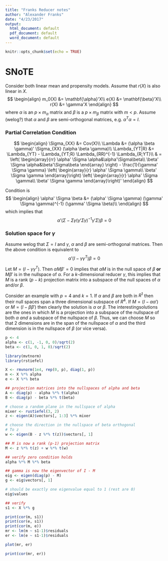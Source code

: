 ```yaml
---
title: "Franks Reducer notes"
author: "Alexander Franks"
date: "4/23/2017"
output:
  html_document: default
  pdf_document: default
  word_document: default
---
```


```r
knitr::opts_chunk$set(echo = TRUE)
```

# SNoTE
Consider both linear mean and propensity models. Assume that $r(X)$ is also linear in $X$.
$$
\begin{align}
m_0(X) &= \mathbf{\alpha}'X\\
e(X) &= \mathbf{\beta}'X\\
r(X) &= \gamma'X
\end{align}
$$
where $\alpha$ is an $p \times m_\alpha$ matrix and $\beta$ is a $p \times m_\beta$ matrix with $m < p$.  Assume (welog?) that $\alpha$ and $\beta$ are semi-orthogonal matrices, e.g. $\alpha^T\alpha = I$.  


### Partial Correlation Condition
$$
\begin{align}
\Sigma_{XX} &= Cov(X)\\
\Lambda &= (\alpha \beta \gamma)' \Sigma_{XX} (\alpha \beta \gamma)\\
\Lambda_{YT|R} &= \Lambda_{YT} - \Lambda_{YT;R} \Lambda_{RR}^{-1} \Lambda_{R;YT}\\
& = \left( \begin{array}{rr} \alpha' \Sigma \alpha&\alpha'\Sigma\beta\\
                       \beta' \Sigma \alpha&\beta'\Sigma\beta
           \end{array}
    \right) - \frac{1}{\gamma' \Sigma \gamma}
    \left(
          \begin{array}{r} \alpha' \Sigma \gamma\\
                       \beta' \Sigma \gamma
           \end{array}\right)
           \left(
          \begin{array}{r} \alpha' \Sigma \gamma\\
                       \beta' \Sigma \gamma
           \end{array}\right)'
\end{align}
$$

Condition is
$$
\begin{align}
\alpha' \Sigma \beta &= (\alpha' \Sigma \gamma) (\gamma' \Sigma \gamma)^{-1} (\gamma' \Sigma \beta)\\
\end{align}
$$
which implies that 
$$ \alpha' (\Sigma - \Sigma\gamma (\gamma' \Sigma \gamma)^{-1}\gamma'\Sigma)\beta = 0$$


### Solution space for $\gamma$

Assume welog that $\Sigma = I$ and $\gamma$, $\alpha$ and $\beta$ are semi-orthogonal matrices.  Then the above condition is equivalent to
$$ \alpha'(I - \gamma\gamma^T)\beta = 0 $$

Let $M = (I - \gamma\gamma^T)$.  Then $\alpha M\beta' = 0$ implies that $\alpha M$ is in the null space of $\beta$ **or** $M\beta'$ is in the nullspace of $\alpha$.  For a $k$-dimensional reducer $\gamma$, this implies that $M$ is a rank ($p - k$) projection matrix into a subspace of the null spaces of $\alpha$ and/or $\beta$.

Consider an example with $p=4$ and $k=1$.  If $\alpha$ and $\beta$ are both in $R^1$ then their null spaces span a three dimensional subspace of $R^4$.  If $M = (I - \alpha\alpha')$ or $M = (I - \beta\beta')$ then clearly the solution is $\alpha$ or $\beta$.  The interestingsolutions are the ones in which $M$ is a projection into a subspace of the nullspace of both $\alpha$ *and* a subspace of the nullspace of $\beta$.  Thus, we can choose $M$ so that 2 dimensions are in the span of the nullspace of $\alpha$ and the third dimension is in the nullspace of $\beta$ (or vice versa).

```r

p <- 4
alpha <- c(1, -1, 0, 0)/sqrt(2)
beta <- c(1, 0, 1, 0)/sqrt(2)

library(mvtnorm)
library(rstiefel)

X <- rmvnorm(1e4, rep(0, p), diag(1, p))
m <- X %*% alpha
e <- X %*% beta

## projection matrices into the nullspaces of alpha and beta
A <- diag(p) - alpha %*% t(alpha)
B <- diag(p) - beta %*% t(beta)

# choose a random plane in the nullspace of alpha 
mixer <- rustiefel(3, 2)
z <- eigen(A)$vectors[, 1:3] %*% mixer

# choose the direction in the nullspace of beta orthogonal
# To z
w <- eigen(B - z %*% t(z))$vectors[, 1]

## M is now a rank (p-1) projection matrix
M <- z %*% t(z) + w %*% t(w)

## verify zero condition holds
alpha %*% M %*% beta

## gamma is now the eigenvector of I - M
eig <- eigen(diag(p) - M)
g <- eig$vectors[, 1]

# should be exactly one eigenvalue equal to 1 (rest are 0)
eig$values

## verify
s1 <- X %*% g

print(cor(m, s1))
print(cor(e, s1))
print(cor(m, e))
mr <- lm(m ~ s1-1)$residuals
er <- lm(e ~ s1-1)$residuals

plot(mr, er)

print(cor(mr, er))
```




